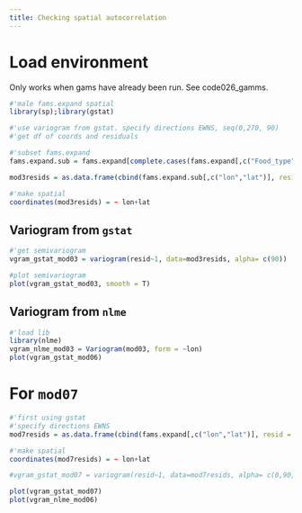 ```yaml
---
title: Checking spatial autocorrelation
---
```


# Load environment
Only works when gams have already been run. See code026_gamms.

```r
#'male fams.expand spatial
library(sp);library(gstat)
```

```r
#'use variogram from gstat. specify directions EWNS, seq(0,270, 90)
#'get df of coords and residuals

#'subset fams.expand
fams.expand.sub = fams.expand[complete.cases(fams.expand[,c("Food_type","Observer","Breeding_year")]),]

mod3resids = as.data.frame(cbind(fams.expand.sub[,c("lon","lat")], resid = resid(mod03)))

#'make spatial
coordinates(mod3resids) = ~ lon+lat
```

## Variogram from ```gstat```

```r
#'get semivariogram
vgram_gstat_mod03 = variogram(resid~1, data=mod3resids, alpha= c(90))

```

```r
#plot semivariogram
plot(vgram_gstat_mod03, smooth = T)
```

## Variogram from ```nlme```

```r
#'load lib
library(nlme)
vgram_nlme_mod03 = Variogram(mod03, form = ~lon)
plot(vgram_gstat_mod06)
```

# For ```mod07```

```r
#'first using gstat
#'specify directions EWNS
mod7resids = as.data.frame(cbind(fams.expand[,c("lon","lat")], resid = resid(mod07$lme)))

#'make spatial
coordinates(mod7resids) = ~ lon+lat

#vgram_gstat_mod07 = variogram(resid~1, data=mod7resids, alpha= c(0,90,180,270))

plot(vgram_gstat_mod07)
plot(vgram_nlme_mod06)
```


